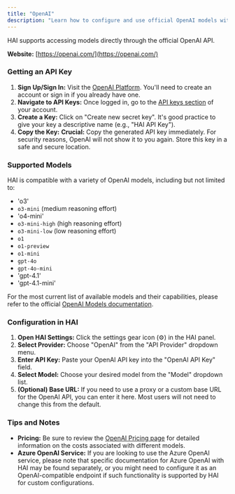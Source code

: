 ```yaml
---
title: "OpenAI"
description: "Learn how to configure and use official OpenAI models with HAI."
---
```


HAI supports accessing models directly through the official OpenAI API.

**Website:** [https://openai.com/](https://openai.com/)

### Getting an API Key

1.  **Sign Up/Sign In:** Visit the [OpenAI Platform](https://platform.openai.com/). You'll need to create an account or sign in if you already have one.
2.  **Navigate to API Keys:** Once logged in, go to the [API keys section](https://platform.openai.com/api-keys) of your account.
3.  **Create a Key:** Click on "Create new secret key". It's good practice to give your key a descriptive name (e.g., "HAI API Key").
4.  **Copy the Key:** **Crucial:** Copy the generated API key immediately. For security reasons, OpenAI will not show it to you again. Store this key in a safe and secure location.

### Supported Models

HAI is compatible with a variety of OpenAI models, including but not limited to:

-   'o3'
-   `o3-mini` (medium reasoning effort)
-   'o4-mini'
-   `o3-mini-high` (high reasoning effort)
-   `o3-mini-low` (low reasoning effort)
-   `o1`
-   `o1-preview`
-   `o1-mini`
-   `gpt-4o`
-   `gpt-4o-mini`
-   'gpt-4.1'
-   'gpt-4.1-mini'

For the most current list of available models and their capabilities, please refer to the official [OpenAI Models documentation](https://platform.openai.com/docs/models).

### Configuration in HAI

1.  **Open HAI Settings:** Click the settings gear icon (⚙️) in the HAI panel.
2.  **Select Provider:** Choose "OpenAI" from the "API Provider" dropdown menu.
3.  **Enter API Key:** Paste your OpenAI API key into the "OpenAI API Key" field.
4.  **Select Model:** Choose your desired model from the "Model" dropdown list.
5.  **(Optional) Base URL:** If you need to use a proxy or a custom base URL for the OpenAI API, you can enter it here. Most users will not need to change this from the default.

### Tips and Notes

- **Pricing:** Be sure to review the [OpenAI Pricing page](https://openai.com/pricing) for detailed information on the costs associated with different models.
- **Azure OpenAI Service:** If you are looking to use the Azure OpenAI service, please note that specific documentation for Azure OpenAI with HAI may be found separately, or you might need to configure it as an OpenAI-compatible endpoint if such functionality is supported by HAI for custom configurations.
